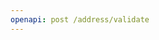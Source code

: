 ```yaml
---
openapi: post /address/validate
---
```


<api
  title="Address Validation"
  url="api-reference/v2/endpoint/address-validation"
  method="POST"
  buttonText="Copy URL"
/>